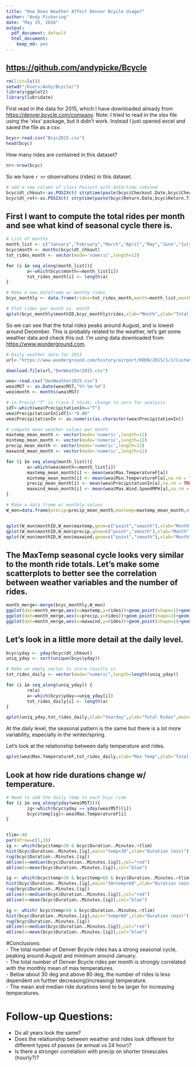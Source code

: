 ```yaml
---
title: "How Does Weather Affect Denver Bcycle Usage?"
author: "Andy Pickering"
date: "May 25, 2016"
output:
  pdf_document: default
  html_document:
    keep_md: yes
---
```


## <https://github.com/andypicke/Bcycle>

```r
rm(list=ls())
setwd("/Users/Andy/Bcycle/")
library(ggplot2)
library(lubridate)
```

First read in the data for 2015, which I have downloaded already from <https://denver.bcycle.com/company>. Note: I tried to read in the xlsx file using the 'xlsx' package, but it didn't work. Instead I just opened excel and saved the file as a csv.
```r
bcyc<-read.csv("Bcyc2015.csv")
head(bcyc)
```

How many rides are contained in this dataset?
```r
nr<-nrow(bcyc)
```

So we have `r nr` observations (rides) in this dataset.


```r
# add a new column of class Posixct with date/time comined
bcyc$dt_chkout<-as.POSIXct( strptime(paste(bcyc$Checkout.Date,bcyc$Checkout.Time),"%m/%d/%y %H:%M:%S"))
bcyc$dt_ret<-as.POSIXct( strptime(paste(bcyc$Return.Date,bcyc$Return.Time),"%m/%d/%y %H:%M:%S"))
```


## First I want to compute the total rides per month and see what kind of seasonal cycle there is.
```r
# List of months
month_list <- c("January","February","March","April","May","June","July","August","September","October","November","December")
bcyc$month <- months(bcyc$dt_chkout)
tot_rides_month <- vector(mode='numeric',length=12)

for (i in seq_along(month_list)){
        a<-which(bcyc$month==month_list[i])
        tot_rides_month[i] <- length(a)
}

# Make a new dataframe w/ monthy rides
bcyc_monthly <- data.frame(rides=tot_rides_month,month=month_list,monthID=1:12)

# Plot rides per month vs. month
qplot(bcyc_monthly$monthID,bcyc_monthly$rides,xlab="Month",ylab="Total Rides",main="Total Rides by Month: 2015",geom=c("point","smooth"))
```  
  
So we can see that the total rides peaks around August, and is lowest around December. This is probably related to the weather, let's get some weather data and check this out. I'm using data downloaded from <https://www.wunderground.com>.

```r
# Daily weather data for 2015
url<-"https://www.wunderground.com/history/airport/KDEN/2015/1/1/CustomHistory.html?dayend=31&monthend=12&yearend=2015&req_city=&req_state=&req_statename=&reqdb.zip=&reqdb.magic=&reqdb.wmo=&format=1"

download.file(url,"DenWeather2015.csv")

wea<-read.csv("DenWeather2015.csv")
wea$MST <- as.Date(wea$MST,"%Y-%m-%d")
wea$month <- months(wea$MST)

# in Precip "T" is trace I think; change to zero for analysis
idT<-which(wea$PrecipitationIn=="T")
wea$PrecipitationIn[idT]<-"0.00"
wea$PrecipitationIn <- as.numeric(as.character(wea$PrecipitationIn))

# compute mean weather values per month
maxtemp_mean_month <- vector(mode='numeric',length=12)
mintemp_mean_month <- vector(mode='numeric',length=12)
precip_mean_month <- vector(mode='numeric',length=12)
maxwind_mean_month <- vector(mode='numeric',length=12)

for (i in seq_along(month_list)){
        a<-which(wea$month==month_list[i])
        maxtemp_mean_month[i] <- mean(wea$Max.TemperatureF[a])
        mintemp_mean_month[i] <- mean(wea$Min.TemperatureF[a],na.rm = TRUE)
        precip_mean_month[i] <- mean(wea$PrecipitationIn[a],na.rm = TRUE)
        maxwind_mean_month[i] <- mean(wea$Max.Wind.SpeedMPH[a],na.rm = TRUE)
}

# Make a data frame w/ monthly values
W_mon=data.frame(precip=precip_mean_month,maxtemp=maxtemp_mean_month,mintemp=mintemp_mean_month,maxwind=maxwind_mean_month,monthID=1:12,month=month_list)


qplot(W_mon$monthID,W_mon$maxtemp,geom=c("point","smooth"),xlab="Month",ylab="Max Temp",main="Maximum Temps 2015")
qplot(W_mon$monthID,W_mon$precip,geom=c("point","smooth"),xlab="Month",ylab="Precip",main="Precip 2015")
qplot(W_mon$monthID,W_mon$maxwind,geom=c("point","smooth"),xlab="Month",ylab="Max Wind",main="Maximum Wind 2015")

```

## The MaxTemp seasonal cycle looks very similar to the month ride totals. Let's make some scatterplots to better see the correlation between weather variables and the number of rides.

```r
month_merge<-merge(bcyc_monthly,W_mon)
ggplot(dat=month_merge,aes(x=maxtemp,y=rides))+geom_point(shape=1)+geom_smooth(method=lm)
ggplot(dat=month_merge,aes(x=precip,y=rides))+geom_point(shape=1)+geom_smooth(method=lm)
ggplot(dat=month_merge,aes(x=maxwind,y=rides))+geom_point(shape=1)+geom_smooth(method=lm)
```


## Let's look in a little more detail at the daily level.


```r

bcyc$yday <- yday(bcyc$dt_chkout)
uniq_yday <- sort(unique(bcyc$yday))

# Make an empty vector to store results in
tot_rides_daily <- vector(mode="numeric",length=length(uniq_yday))

for (i in seq_along(uniq_yday)) {
        rm(a)
        a<-which(bcyc$yday==uniq_yday[i])
        tot_rides_daily[i] <- length(a)
}

qplot(uniq_yday,tot_rides_daily,xlab="Yearday",ylab="Total Rides",main="Daily total rides",geom=c("point","smooth"))

```

At the daily level, the seasonal pattern is the same but there is a lot more variability, especially in the winter/spring.  
  
  Let's look at the relationship between daily temperature and rides.

```r
qplot(wea$Max.TemperatureF,tot_rides_daily,xlab="Max Temp",ylab="Total Rides",main="Daily total rides vs Temp",geom=c("point","smooth"))

```

## Look at how ride durations change w/ temperature.

```r
# Need to add the daily temp to each bcyc ride
for (i in seq_along(yday(wea$MST))){
        ig<-which(bcyc$yday == yday(wea$MST)[i])
        bcyc$temp[ig]<-wea$Max.TemperatureF[i]
}


tlim<-40
par(mfrow=c(1,3))
ig <- which(bcyc$temp<30 & bcyc$Duration..Minutes.<tlim)
hist(bcyc$Duration..Minutes.[ig],main="temp<30",xlab="Duration (min)")
rug(bcyc$Duration..Minutes.[ig])
abline(v=median(bcyc$Duration..Minutes.[ig]),col="red")
abline(v=mean(bcyc$Duration..Minutes.[ig]),col="blue")

ig <- which(bcyc$temp>30 & bcyc$temp<60 & bcyc$Duration..Minutes.<tlim)
hist(bcyc$Duration..Minutes.[ig],main="30<temp<60",xlab="Duration (min)")
rug(bcyc$Duration..Minutes.[ig])
abline(v=median(bcyc$Duration..Minutes.[ig]),col="red")
abline(v=mean(bcyc$Duration..Minutes.[ig]),col="blue")

ig <- which( bcyc$temp>60 & bcyc$Duration..Minutes.<tlim)
hist(bcyc$Duration..Minutes.[ig],main="temp>60",xlab="Duration (min)")
rug(bcyc$Duration..Minutes.[ig])
abline(v=median(bcyc$Duration..Minutes.[ig]),col="red")
abline(v=mean(bcyc$Duration..Minutes.[ig]),col="blue")

```


#Conclusions:  
- The total number of Denver Bcycle rides has a strong seasonal cycle, peaking around August and minimum around January.  
- The total number of Denver Bcycle rides per month is strongly correlated with the monthly mean of max temperatures.  
- Below about 30 deg and above 80 deg, the number of rides is less dependent on further decreasing(increasing) temperature.  
- The mean and median ride durations tend to be larger for increasing temperatures.  

# Follow-up Questions:  
- Do all years look the same?  
- Does the relationship between weather and rides look different for different types of passes (ie annual vs 24 hour)?  
- Is there a stronger correlation with precip on shorter timescales (hourly?)?

